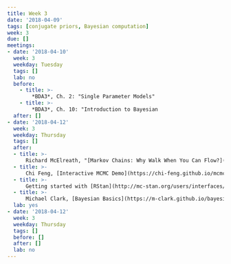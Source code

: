 ```yaml
---
title: Week 3
date: '2018-04-09'
tags: [conjugate priors, Bayesian computation]
week: 3
due: []
meetings:
- date: '2018-04-10'
  week: 3
  weekday: Tuesday
  tags: []
  lab: no
  before:
    - title: >-
        *BDA3*, Ch. 2: "Single Parameter Models"
    - title: >-
        *BDA3*, Ch. 10: "Introduction to Bayesian  
  after: []
- date: '2018-04-12'
  week: 3
  weekday: Thursday
  tags: []
  after:
  - title: >-
      Richard McElreath, "[Markov Chains: Why Walk When You Can Flow?](http://elevanth.org/blog/2017/11/28/build-a-better-markov-chain/)"
  - title: >-
      Chi Feng, [Interactive MCMC Demo](https://chi-feng.github.io/mcmc-demo/app.html#NaiveNUTS,banana)
  - title: >-
      Getting started with [RStan](http://mc-stan.org/users/interfaces/rstan.html)
  - title: >-
      Michael Clark, [Bayesian Basics](https://m-clark.github.io/bayesian-basics/)
  lab: yes
- date: '2018-04-12'
  week: 3
  weekday: Thursday
  tags: []
  before: []
  after: []
  lab: no
---
```

